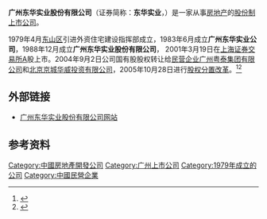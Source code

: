 {{Infobox_Company |
  company_name_zh = 广州东华实业股份有限公司 |
  company_name = 广州东华实业股份有限公司<br><font size=2>Guangzhou Donghua Enterprise Co.,Ltd.|
  company_logo =  |
  company_type = [[民营企业|民营企业]]、[[上市公司|上市公司]]<br />{{sse|600393}}|
  company_slogan  =追求永不停步 |
  foundation = 1979年 |
  location ={{CHN}}[[广东省|广东省]][[广州市|广州市]]<br />[[寺右新马路|寺右新马路]]170号四楼|
  zip_code = 510600|
  telephone_no = (+86)20-87397172，87379702|
  industry = [[房地产|房地产开发与经营业]]|
  key_people = [[董事長|董事長]]：杨树坪| 
  sales =  |
  profit =  |
  asset =  |
  market_value = |
  num_employees = |
  revenue = |
  products = 房地产开发，出售、出租房屋，房屋拆迁，土建工程电气配套承装，旅游等 |
  parent = [[广州粤泰集团有限公司|广州粤泰集团有限公司]]|
  homepage = [http://www.gzdh.com.cn 广州东华实业股份有限公司]{{dead link|date=2017年11月 |bot=InternetArchiveBot |fix-attempted=yes }}
}}
'''广州东华实业股份有限公司'''（证券简称：'''东华实业'''，{{sse|600393}}）是一家从事[[房地产|房地产]]的[[股份制|股份制]][[上市公司|上市公司]]。

1979年4月[[东山区_(广州市)|东山区]]引进外资住宅建设指挥部成立，1983年6月成立'''广州东华实业公司'''，1988年12月成立'''广州东华实业股份有限公司'''，
2001年3月19日在[[上海证券交易所|上海证券交易所]]A股上市。2004年9月2日公司国有股股权转让给[[民营企业|民营企业]][[广州粤泰集团有限公司|广州粤泰集团有限公司]]和[[北京京城华威投资有限公司|北京京城华威投资有限公司]]，2005年10月28日进行[[股权分置改革|股权分置改革]]。<ref>{{Cite web |url=http://www.gzdh.com.cn/aboutus/company.htm |title=公司概况 |accessdate=2012-03-26 |archive-date=2013-01-02 |archive-url=https://archive.is/20130102104729/http://www.gzdh.com.cn/aboutus/company.htm |dead-url=no }}</ref><ref>{{Cite web |url=http://www.gzdh.com.cn/aboutus/matter.htm |title=大事纪要 |accessdate=2012-03-26 |archive-date=2013-01-01 |archive-url=https://archive.is/20130101222641/http://www.gzdh.com.cn/aboutus/matter.htm |dead-url=no }}</ref>

== 外部链接 ==
*[http://www.gzdh.com.cn 广州东华实业股份有限公司网站]{{Wayback|url=http://www.gzdh.com.cn/ |date=20120415132229 }}

== 参考资料 ==
{{reflist}}

[[Category:中國房地產開發公司|Category:中國房地產開發公司]]
[[Category:广州上市公司|Category:广州上市公司]]
[[Category:1979年成立的公司|Category:1979年成立的公司]]
[[Category:中國民營企業|Category:中國民營企業]]